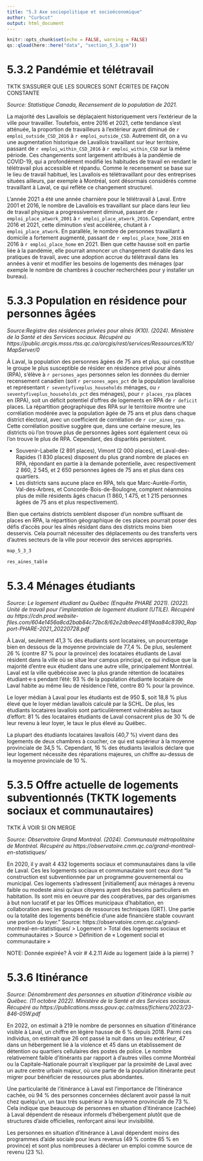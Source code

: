 ```yaml
---
title: "5.3 Axe sociopolitique et socioéconomique"
author: "Curbcut"
output: html_document
---
```


```r
knitr::opts_chunk$set(echo = FALSE, warning = FALSE)
qs::qload(here::here("data", "section_5_3.qsm"))
```

# 5.3.2 Pandémie et télétravail
TKTK S'ASSURER QUE LES SOURCES SONT ÉCRITES DE FAÇON CONSTANTE

_Source: Statistique Canada, Recensement de la population de 2021._

La majorité des Lavallois se déplaçaient historiquement vers l’extérieur de la ville pour travailler. Toutefois, entre 2016 et 2021, cette tendance s’est atténuée, la proportion de travailleurs à l’extérieur ayant diminué de `r emploi_outside_CSD_2016` à `r emploi_outside_CSD`. Autrement dit, on a vu une augmentation historique de Lavallois travaillant sur leur territoire, passant de `r emploi_within_CSD_2016` à `r emploi_within_CSD` sur la même période. Ces changements sont largement attribués à la pandémie de COVID-19, qui a profondément modifié les habitudes de travail en rendant le télétravail plus accessible et répandu. Comme le recensement se base sur le lieu de travail habituel, les Lavallois·es télétravaillant pour des entreprises situées ailleurs, par exemple à Montréal, sont désormais considérés comme travaillant à Laval, ce qui reflète ce changement structurel.

L'année 2021 a été une année charnière pour le télétravail à Laval. Entre 2001 et 2016, le nombre de Lavallois·es travaillant sur place dans leur lieu de travail physique a progressivement diminué, passant de `r emploi_place_atwork_2001` à `r emploi_place_atwork_2016`. Cependant, entre 2016 et 2021, cette diminution s'est accélérée, chutant à `r emploi_place_atwork`. En parallèle, le nombre de personnes travaillant à domicile a fortement augmenté, passant de `r emploi_place_home_2016` en 2016 à `r emploi_place_home` en 2021. Bien que cette hausse soit en partie liée à la pandémie, elle pourrait annoncer un changement durable dans les pratiques de travail, avec une adoption accrue du télétravail dans les années à venir et modifier les besoins de logements des ménages (par exemple le nombre de chambres à coucher recherchées pour y installer un bureau).

# 5.3.3 Population en résidence pour personnes âgées

_Source:Registre des résidences privées pour aînés (K10). (2024). Ministère de la Santé et des Services sociaux. Récupéré au https://public.arcgis.msss.rtss.qc.ca/arcgis/rest/services/Ressources/K10/MapServer/0_

À Laval, la population des personnes âgées de 75 ans et plus, qui constitue le groupe le plus susceptible de résider en résidence privé pour aînés (RPA), s'élève à `r persones_ages` personnes selon les données du dernier recensement canadien (soit `r persones_ages_pct` de la population lavalloise et représentant `r seventyfiveplus_households` ménages, ou `r seventyfiveplus_households_pct` des ménages), pour `r places_rpa` places en (RPA), soit un déficit potentiel d'offres de logements en RPA de `r deficit` places. La répartition géographique des RPA sur le territoire montre une corrélation modérée avec la population âgée de 75 ans et plus dans chaque district électoral, avec un coefficient de corrélation de `r cor_aines_rpa`. Cette corrélation positive suggère que, dans une certaine mesure, les districts où l'on trouve plus de personnes âgées sont également ceux où l'on trouve le plus de RPA. Cependant, des disparités persistent.

- Souvenir-Labelle (2 891 places), Vimont (2 000 places), et Laval-des-Rapides (1 830 places) disposent du plus grand nombre de places en RPA, répondant en partie à la demande potentielle, avec respectivement 2 860, 2 545, et 2 650 personnes âgées de 75 ans et plus dans ces quartiers.
- Les districts sans aucune place en RPA, tels que Marc-Aurèle-Fortin, Val-des-Arbres, et Concorde-Bois-de-Boulogne, comptent néanmoins plus de mille résidents âgés chacun (1 860, 1 475, et 1 215 personnes âgées de 75 ans et plus respectivement).

Bien que certains districts semblent disposer d'un nombre suffisant de places en RPA, la répartition géographique de ces places pourrait poser des défis d'accès pour les aînés résidant dans des districts moins bien desservis. Cela pourrait nécessiter des déplacements ou des transferts vers d'autres secteurs de la ville pour recevoir des services appropriés.

```r
map_5_3_3
```

```r
res_aines_table
```

# 5.3.4 Ménages étudiants

_Source: Le logement étudiant au Québec (Enquête PHARE 2021). (2022). Unité de travail pour l'implantation de logement étudiant (UTILE). Récupéré au https://cdn.prod.website-files.com/604e1456a8cd2bab84c72bc8/62e2db9eec481f4aa84c8390_Rapport-PHARE-2021_20220728.pdf_

À Laval, seulement 41,3 % des étudiants sont locataires, un pourcentage bien en dessous de la moyenne provinciale de 77,4 %. De plus, seulement 26 % (contre 87 % pour la province) des locataires étudiants de Laval résident dans la ville où se situe leur campus principal, ce qui indique que la majorité d’entre eux étudient dans une autre ville, principalement Montréal. Laval est la ville québécoise avec la plus grande rétention de locataires étudiant·e·s pendant l'été: 93 % de la population étudiante locataire de Laval habite au même lieu de résidence l'été, contre 80 % pour la province.

Le loyer médian à Laval pour les étudiants est de 950 $, soit 18,8 % plus élevé que le loyer médian lavallois calculé par la SCHL. De plus, les étudiants locataires lavallois sont particulièrement vulnérables au taux d'effort: 81 % des locataires étudiants de Laval consacrent plus de 30 % de leur revenu à leur loyer, le taux le plus élevé au Québec. 

La plupart des étudiants locataires lavallois (40,7 %) vivent dans des logements de deux chambres à coucher, ce qui est supérieur à la moyenne provinciale de 34,5 %. Cependant, 16 % des étudiants lavallois déclare que leur logement nécessite des réparations majeures, un chiffre au-dessus de la moyenne provinciale de 10 %.

# 5.3.5 Offre actuelle de logements subventionnés (TKTK logements sociaux et communautaires)

TKTK À VOIR SI ON MERGE

_Source: Observatoire Grand Montréal. (2024). Communauté métropolitaine de Montréal. Récupéré au https://observatoire.cmm.qc.ca/grand-montreal-en-statistiques/_

En 2020, il y avait 4 432 logements sociaux et communautaires dans la ville de Laval. Ces les logements sociaux et communautaire sont ceux dont "la construction est subventionnée par un programme gouvernemental ou municipal. Ces logements s'adressent [initiallement] aux ménages à revenu faible ou modeste ainsi qu'aux citoyens ayant des besoins particuliers en habitation. Ils sont mis en oeuvre par des coopératives, par des organismes à but non lucratif et par les Offices municipaux d'habitation, en collaboration avec les groupes de ressources techniques (GRT). Une partie ou la totalité des logements bénéficie d'une aide financière stable couvrant une portion du loyer."
Source: https://observatoire.cmm.qc.ca/grand-montreal-en-statistiques/ > Logement > Total des logements sociaux et communautaires > Source > Définition de « Logement social et communautaire »

NOTE: Donnée expirée? À voir # 4.2.11 Aide au logement (aide à la pierre) ?

# 5.3.6 Itinérance

_Source: Dénombrement des personnes en situation d'itinérance visible au Québec. (11 octobre 2022). Ministère de la Santé et des Services sociaux. Récupéré au https://publications.msss.gouv.qc.ca/msss/fichiers/2023/23-846-05W.pdf_

En 2022, on estimait à 219 le nombre de personnes en situation d’itinérance visible à Laval, un chiffre en légère hausse de 6 % depuis 2018. Parmi ces individus, on estimait que 26 ont passé la nuit dans un lieu extérieur, 47 dans un hébergement lié à la violence et 45 dans un établissement de détention ou quartiers cellulaires des postes de police. Le nombre relativement faible d'itinérants par rapport à d'autres villes comme Montréal ou la Capitale-Nationale pourrait s'expliquer par la proximité de Laval avec un autre centre urbain majeur, où une partie de la population itinérante peut migrer pour bénéficier de ressources plus abondantes.

Une particularité de l’itinérance à Laval est l’importance de l’itinérance cachée, où 94 % des personnes concernées déclarent avoir passé la nuit chez quelqu'un, un taux très supérieur à la moyenne provinciale de 73 %. Cela indique que beaucoup de personnes en situation d’itinérance (cachée) à Laval dépendent de réseaux informels d’hébergement plutôt que de structures d’aide officielles, renforçant ainsi leur invisibilité.

Les personnes en situation d’itinérance à Laval dépendent moins des programmes d’aide sociale pour leurs revenus (49 % contre 65 % en province) et sont plus nombreuses à déclarer un emploi comme source de revenu (23 %).